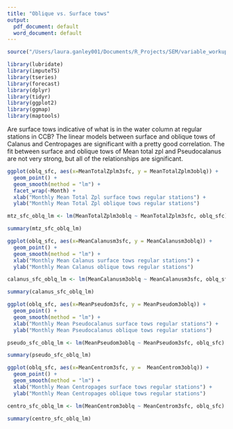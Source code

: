 ```yaml
---
title: "Oblique vs. Surface tows"
output:
  pdf_document: default
  word_document: default
---
```

```r
source("/Users/laura.ganley001/Documents/R_Projects/SEM/variable_workup.R")
```

```r
library(lubridate)
library(imputeTS)
library(tseries)
library(forecast)
library(dplyr)
library(tidyr)
library(ggplot2)
library(ggmap)
library(maptools)
```

Are surface tows indicative of what is in the water column at regular stations in CCB?
The linear models between surface and oblique tows of Calanus and Centropages are significant with a pretty good correlation.  The fit between surface and oblique
tows of Mean total zpl and Pseudocalanus are not very strong, but all of the relationships
are significant.

```r
ggplot(oblq_sfc, aes(x=MeanTotalZplm3sfc, y = MeanTotalZplm3oblq)) +
  geom_point() + 
  geom_smooth(method = "lm") +
  facet_wrap(~Month) +
  xlab("Monthly Mean Total Zpl surface tows regular stations") +
  ylab("Monthly Mean Total Zpl oblique tows regular stations")

mtz_sfc_oblq_lm <- lm(MeanTotalZplm3oblq ~ MeanTotalZplm3sfc, oblq_sfc)
```

```r
summary(mtz_sfc_oblq_lm)
```

```r
ggplot(oblq_sfc, aes(x=MeanCalanusm3sfc, y = MeanCalanusm3oblq)) +
  geom_point() +
  geom_smooth(method = "lm") +
  xlab("Monthly Mean Calanus surface tows regular stations") +
  ylab("Monthly Mean Calanus oblique tows regular stations")

calanus_sfc_oblq_lm <- lm(MeanCalanusm3oblq ~ MeanCalanusm3sfc, oblq_sfc)
```

```r
summary(calanus_sfc_oblq_lm)
```

```r
ggplot(oblq_sfc, aes(x=MeanPseudom3sfc, y = MeanPseudom3oblq)) +
  geom_point() +
  geom_smooth(method = "lm") +
  xlab("Monthly Mean Pseudocalanus surface tows regular stations") +
  ylab("Monthly Mean Pseudocalanus oblique tows regular stations")

pseudo_sfc_oblq_lm <- lm(MeanPseudom3oblq ~ MeanPseudom3sfc, oblq_sfc)
```

```r
summary(pseudo_sfc_oblq_lm)
```

```r
ggplot(oblq_sfc, aes(x=MeanCentrom3sfc, y =  MeanCentrom3oblq)) +
  geom_point() +
  geom_smooth(method = "lm") +
  xlab("Monthly Mean Centropages surface tows regular stations") +
  ylab("Monthly Mean Centropages oblique tows regular stations")

centro_sfc_oblq_lm <- lm(MeanCentrom3oblq ~ MeanCentrom3sfc, oblq_sfc)
```

```r

summary(centro_sfc_oblq_lm)

```
